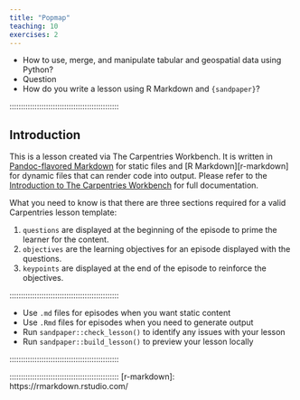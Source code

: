 ```yaml
---
title: "Popmap"
teaching: 10
exercises: 2
---
```


:::::::::::::::::::::::::::::::::::::: questions 
- How to use, merge, and manipulate tabular and geospatial data using Python?
- Question
- How do you write a lesson using R Markdown and `{sandpaper}`?


::::::::::::::::::::::::::::::::::::::::::::::::

::::::::::::::::::::::::::::::::::::: objectives

::::::::::::::::::::::::::::::::::::::::::::::::

::::::::::::::::::::::::::::::::::::::::::::::::

## Introduction

This is a lesson created via The Carpentries Workbench. It is written in
[Pandoc-flavored Markdown](https://pandoc.org/MANUAL.txt) for static files and
[R Markdown][r-markdown] for dynamic files that can render code into output. 
Please refer to the [Introduction to The Carpentries 
Workbench](https://carpentries.github.io/sandpaper-docs/) for full documentation.

What you need to know is that there are three sections required for a valid
Carpentries lesson template:

 1. `questions` are displayed at the beginning of the episode to prime the
    learner for the content.
 2. `objectives` are the learning objectives for an episode displayed with
    the questions.
 3. `keypoints` are displayed at the end of the episode to reinforce the
    objectives.

::::::::::::::::::::::::::::::::::::::::::::::::

- Use `.md` files for episodes when you want static content
- Use `.Rmd` files for episodes when you need to generate output
- Run `sandpaper::check_lesson()` to identify any issues with your lesson
- Run `sandpaper::build_lesson()` to preview your lesson locally

::::::::::::::::::::::::::::::::::::::::::::::::

::::::::::::::::::::::::::::::::::::::::::::::::
[r-markdown]: https://rmarkdown.rstudio.com/
